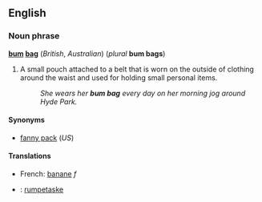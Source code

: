 ==English==
===Noun phrase===
'''[[bum]] [[bag]]''' (''British'', ''Australian'') (''plural'' '''bum bags''')

#A small pouch attached to a belt that is worn on the outside of clothing around the waist and used for holding small personal items.
#:''She wears her '''bum bag''' every day on her morning jog around Hyde Park.''

====Synonyms====
*[[fanny pack]] (''US'')

====Translations====
*French: [[banane#French|banane]] ''f''
*{{no}}: [[rumpetaske]]